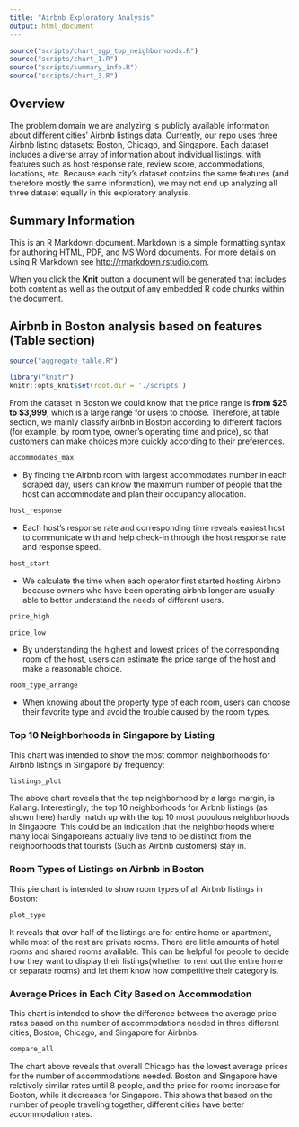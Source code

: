 ```yaml
---
title: "Airbnb Exploratory Analysis"
output: html_document
---
```


```r
source("scripts/chart_sgp_top_neighborhoods.R")
source("scripts/chart_1.R")
source("scripts/summary_info.R")
source("scripts/chart_3.R")
```


## Overview
The problem domain we are analyzing is publicly available information about different cities' Airbnb listings data. Currently, our repo uses three Airbnb listing datasets: Boston, Chicago, and Singapore. Each dataset includes a diverse array of information about individual listings, with features such as host response rate, review score, accommodations, locations, etc. Because each city's dataset contains the same features (and therefore mostly the same information), we may not end up analyzing all three dataset equally in this exploratory analysis.


## Summary Information
This is an R Markdown document. Markdown is a simple formatting syntax for authoring HTML, PDF, and MS Word documents. For more details on using R Markdown see <http://rmarkdown.rstudio.com>.

When you click the **Knit** button a document will be generated that includes both content as well as the output of any embedded R code chunks within the document.


## Airbnb in Boston analysis based on features (Table section)

```r
source("aggregate_table.R")
```
```r
library("knitr")
knitr::opts_knit$set(root.dir = './scripts')
```

From the dataset in Boston we could know that the price range is **from $25 to $3,999**, which is a large range for users to choose. Therefore, at table section, we mainly classify airbnb in Boston according to different factors (for example, by room type, owner's operating time and price), so that customers can make choices more quickly according to their preferences.

```r
accommodates_max
```
* By finding the Airbnb room with largest accommodates number in each scraped day, users can know the maximum number of people that the host can accommodate and plan their occupancy allocation.

```r
host_response
```
* Each host's response rate and corresponding time reveals easiest host to communicate with and help check-in through the host response rate and response speed.

```r
host_start
```
* We calculate the time when each operator first started hosting Airbnb because owners who have been operating airbnb longer are usually able to better understand the needs of different users.

```r
price_high
```
```r
price_low
```

* By understanding the highest and lowest prices of the corresponding room of the host, users can estimate the price range of the host and make a reasonable choice.

```r
room_type_arrange
```
* When knowing about the property type of each room, users can choose their favorite type and avoid the trouble caused by the room types.


### Top 10 Neighborhoods in Singapore by Listing
This chart was intended to show the most common neighborhoods for Airbnb listings in Singapore by frequency:

```r
listings_plot
```

The above chart reveals that the top neighborhood by a large margin, is Kallang. Interestingly, the top 10 neighborhoods for Airbnb listings (as shown here) hardly match up with the top 10 most populous neighborhoods in Singapore. This could be an indication that the neighborhoods where many local Singaporeans actually live tend to be distinct from the neighborhoods that tourists (Such as Airbnb customers) stay in.


### Room Types of Listings on Airbnb in Boston
This pie chart is intended to show room types of all Airbnb listings in Boston: 

```r
plot_type
```

It reveals that over half of the listings are for entire home or apartment, while most of the rest are private rooms. There are little amounts of hotel rooms and shared rooms available. This can be helpful for people to decide how they want to display their listings(whether to rent out the entire home or separate rooms) and let them know how competitive their category is. 

### Average Prices in Each City Based on Accommodation
This chart is intended to show the difference between the average price rates based on the number of accommodations needed in three different cities, Boston, Chicago, and Singapore for Airbnbs. 

```r
compare_all
```

The chart above reveals that overall Chicago has the lowest average prices for the number of accommodations needed. Boston and Singapore have relatively similar rates until 8 people, and the price for rooms increase for Boston, while it decreases for Singapore. This shows that based on the number of people traveling together, different cities have better accommodation rates. 



